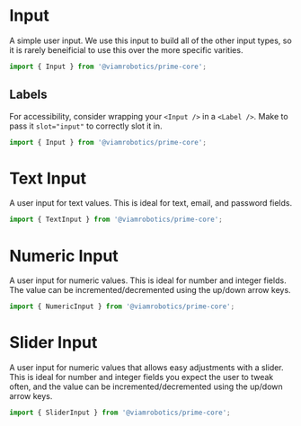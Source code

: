 
<Meta title='Elements/Input' />

# Input

A simple user input. We use this input to build all of the other input types,
so it is rarely beneificial to use this over the more specific varities.

```ts
import { Input } from '@viamrobotics/prime-core';
```

<Canvas>
  <Story of={InputStories.Basic} />
</Canvas>

## Labels

For accessibility, consider wrapping your `<Input />` in a `<Label />`. Make
to pass it `slot="input"` to correctly slot it in.

```ts
import { Input } from '@viamrobotics/prime-core';
```

<Canvas>
  <Story of={InputStories.Labeled} />
</Canvas>

# Text Input

A user input for text values. This is ideal for text, email, and password fields.

```ts
import { TextInput } from '@viamrobotics/prime-core';
```

<Canvas>
  <Story of={InputStories.Text} />
</Canvas>

# Numeric Input

A user input for numeric values. This is ideal for number and integer fields.
The value can be incremented/decremented using the up/down arrow keys.

```ts
import { NumericInput } from '@viamrobotics/prime-core';
```

<Canvas>
  <Story of={InputStories.Numeric} />
</Canvas>

# Slider Input

A user input for numeric values that allows easy adjustments with a slider.
This is ideal for number and integer fields you expect the user to tweak often,
and the value can be incremented/decremented using the up/down arrow keys.

```ts
import { SliderInput } from '@viamrobotics/prime-core';
```

<Canvas>
  <Story of={InputStories.Slider} />
</Canvas>
